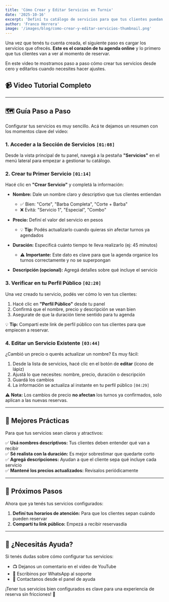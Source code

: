 ```yaml
---
title: 'Cómo Crear y Editar Servicios en Turnix'
date: '2025-10-16'
excerpt: 'Definí tu catálogo de servicios para que tus clientes puedan reservar. Aprendé a crear, poner precio, duración y modificar tus servicios fácilmente.'
author: 'Franco Herrera'
image: '/images/blog/como-crear-y-editar-servicios-thumbnail.png'
---
```



Una vez que tenés tu cuenta creada, el siguiente paso es cargar los servicios que ofrecés. **Este es el corazón de tu agenda online** y lo primero que tus clientes van a ver al momento de reservar.

En este video te mostramos paso a paso cómo crear tus servicios desde cero y editarlos cuando necesites hacer ajustes.

## 📹 Video Tutorial Completo

<YouTubeEmbed videoId="AGnhbQ6dq24" title="Cómo crear y editar servicios en Turnix" />

---

## 🗺️ Guía Paso a Paso

Configurar tus servicios es muy sencillo. Acá te dejamos un resumen con los momentos clave del video:

### 1. Acceder a la Sección de Servicios `[01:08]`

Desde la vista principal de tu panel, navegá a la pestaña **"Servicios"** en el menú lateral para empezar a gestionar tu catálogo.

### 2. Crear tu Primer Servicio `[01:14]`

Hacé clic en **"Crear Servicio"** y completá la información:

- **Nombre:** Dale un nombre claro y descriptivo que tus clientes entiendan
  - ✅ Bien: "Corte", "Barba Completa", "Corte + Barba"
  - ❌ Evitá: "Servicio 1", "Especial", "Combo"

- **Precio:** Definí el valor del servicio en pesos
  - 💡 **Tip:** Podés actualizarlo cuando quieras sin afectar turnos ya agendados

- **Duración:** Especificá cuánto tiempo te lleva realizarlo (ej: 45 minutos)
  - ⚠️ **Importante:** Este dato es clave para que la agenda organice los turnos correctamente y no se superpongan

- **Descripción (opcional):** Agregá detalles sobre qué incluye el servicio

### 3. Verificar en tu Perfil Público `[02:20]`

Una vez creado tu servicio, podés ver cómo lo ven tus clientes:

1. Hacé clic en **"Perfil Público"** desde tu panel
2. Confirmá que el nombre, precio y descripción se vean bien
3. Asegurate de que la duración tiene sentido para tu agenda

💡 **Tip:** Compartí este link de perfil público con tus clientes para que empiecen a reservar.

### 4. Editar un Servicio Existente `[03:44]`

¿Cambió un precio o querés actualizar un nombre? Es muy fácil:

1. Desde la lista de servicios, hacé clic en el botón de **editar** (ícono de lápiz)
2. Ajustá lo que necesites: nombre, precio, duración o descripción
3. Guardá los cambios
4. La información se actualiza al instante en tu perfil público `[04:29]`

⚠️ **Nota:** Los cambios de precio **no afectan** los turnos ya confirmados, solo aplican a las nuevas reservas.

---

## 🎯 Mejores Prácticas

Para que tus servicios sean claros y atractivos:

✅ **Usá nombres descriptivos:** Tus clientes deben entender qué van a recibir  
✅ **Sé realista con la duración:** Es mejor sobrestimar que quedarte corto  
✅ **Agregá descripciones:** Ayudan a que el cliente sepa qué incluye cada servicio  
✅ **Mantené los precios actualizados:** Revisalos periódicamente  

---

## 🚀 Próximos Pasos

Ahora que ya tenés tus servicios configurados:

1. **Definí tus horarios de atención:** Para que los clientes sepan cuándo pueden reservar
2. **Compartí tu link público:** Empezá a recibir reservasdía

---

## 💬 ¿Necesitás Ayuda?

Si tenés dudas sobre cómo configurar tus servicios:

- 📺 Dejanos un comentario en el video de YouTube
- 💬 Escribinos por WhatsApp al soporte
- 📧 Contactanos desde el panel de ayuda

¡Tener tus servicios bien configurados es clave para una experiencia de reserva sin fricciones! 💈